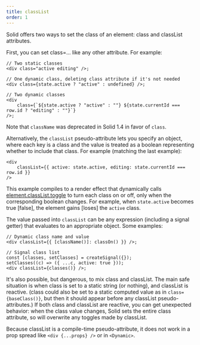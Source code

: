 ```yaml
---
title: classList
order: 1
---
```


Solid offers two ways to set the class of an element: class and classList attributes.

First, you can set class=... like any other attribute. For example:

```tsx
// Two static classes
<div class="active editing" />;

// One dynamic class, deleting class attribute if it's not needed
<div class={state.active ? "active" : undefined} />;

// Two dynamic classes
<div
	class={`${state.active ? "active" : ""} ${state.currentId === row.id ? "editing" : ""}`}
/>;
```

<Callout>

Note that `className` was deprecated in Solid 1.4 in favor of `class`.

</Callout>

Alternatively, the `classList` pseudo-attribute lets you specify an object, where each key is a class and the value is treated as a boolean representing whether to include that class. For example (matching the last example):

```tsx
<div
	classList={{ active: state.active, editing: state.currentId === row.id }}
/>
```

This example compiles to a render effect that dynamically calls [element.classList.toggle](https://developer.mozilla.org/en-US/docs/Web/API/DOMTokenList/toggle) to turn each class on or off, only when the corresponding boolean changes. For example, when `state.active` becomes true [false], the element gains [loses] the `active` class.

The value passed into `classList` can be any expression (including a signal getter) that evaluates to an appropriate object. Some examples:

```tsx
// Dynamic class name and value
<div classList={{ [className()]: classOn() }} />;

// Signal class list
const [classes, setClasses] = createSignal({});
setClasses((c) => ({ ...c, active: true }));
<div classList={classes()} />;
```

It's also possible, but dangerous, to mix class and classList. The main safe situation is when class is set to a static string (or nothing), and classList is reactive. (class could also be set to a static computed value as in `class={baseClass()}`, but then it should appear before any classList pseudo-attributes.) If both class and classList are reactive, you can get unexpected behavior: when the class value changes, Solid sets the entire class attribute, so will overwrite any toggles made by classList.

Because classList is a compile-time pseudo-attribute, it does not work in a prop spread like `<div {...props} />` or in `<Dynamic>`.

